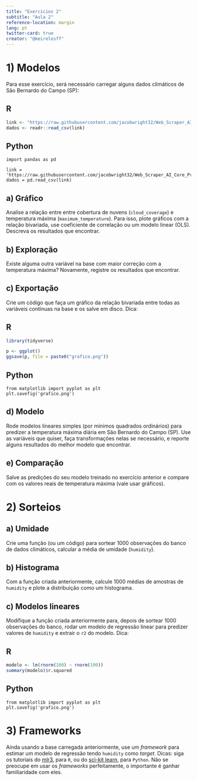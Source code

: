 ```yaml
---
title: "Exercícios 2"
subtitle: "Aula 2"
reference-location: margin
lang: pt
twitter-card: true
creator: "@meirelesff"
---
```



# 1) Modelos

Para esse exercício, será necessário carregar alguns dados climáticos de São Bernardo do Campo (SP):

::: {.panel-tabset}

## R

``` .r
link <- "https://raw.githubusercontent.com/jacobwright32/Web_Scraper_AI_Core_Project/bb4865ae568e23ab8fadb6ea58cf117df2164ef3/web%20scraping/Cleaned%20Data/Brazil_Sao%20Bernardo%20Do%20Campo_Cleaned.csv"
dados <- readr::read_csv(link)
```

## Python

``` .python
import pandas as pd

link = 'https://raw.githubusercontent.com/jacobwright32/Web_Scraper_AI_Core_Project/bb4865ae568e23ab8fadb6ea58cf117df2164ef3/web%20scraping/Cleaned%20Data/Brazil_Sao%20Bernardo%20Do%20Campo_Cleaned.csv'
dados = pd.read_csv(link)
```

:::


## a) Gráfico

Analise a relação entre entre cobertura de nuvens (`cloud_coverage`) e temperatura máxima (`maximum_temperature`). Para isso, plote gráficos com a relação bivariada, use coeficiente de correlação ou um modelo linear (OLS). Descreva os resultados que encontrar.

## b) Exploração

Existe alguma outra variável na base com maior correção com a temperatura máxima? Novamente, registre os resultados que encontrar.

## c) Exportação

Crie um código que faça um gráfico da relação bivariada entre todas as variáveis contínuas na base e os salve em disco. Dica:

::: {.panel-tabset}

## R

``` .r
library(tidyverse)

p <- ggplot()
ggsave(p, file = paste0("grafico.png"))
```

## Python

``` .python
from matplotlib import pyplot as plt
plt.savefig('grafico.png')
```
:::


## d) Modelo

Rode modelos lineares simples (por mínimos quadrados ordinários) para predizer a temperatura máxima diária em São Bernardo do Campo (SP). Use as variáveis que quiser, faça transformações nelas se necessário, e reporte alguns resultados do melhor modelo que encontrar.

## e) Comparação

Salve as predições do seu modelo treinado no exercício anterior e compare com os valores reais de temperatura máxima (vale usar gráficos).


# 2) Sorteios

## a) Umidade

Crie uma função (ou um código) para sortear 1000 observações do banco de dados climáticos, calcular a média de umidade (`humidity`).


## b) Histograma

Com a função criada anteriormente, calcule 1000 médias de amostras de `humidity` e plote a distribuição como um histograma.


## c) Modelos lineares

Modifique a função criada anteriormente para, depois de sortear 1000 observações do banco, rodar um modelo de regressão linear para predizer valores de `humidity` e extrair o `r2` do modelo. Dica:

::: {.panel-tabset}

## R

``` .r
modelo <- lm(rnorm(100) ~ rnorm(100))
summary(modelo)$r.squared
```

## Python

``` .python
from matplotlib import pyplot as plt
plt.savefig('grafico.png')
```
:::


# 3) Frameworks

Ainda usando a base carregada anteriormente, use um *framework* para estimar um modelo de regressão tendo `humidity` como *target*. Dicas: siga os tutoriais do [mlr3](https://mlr3book.mlr-org.com/), para `R`, ou do [sci-kit learn](https://scikit-learn.org/stable/modules/generated/sklearn.linear_model.LinearRegression.html), para `Python`. Não se preocupe em usar os *frameworks* perfeitamente, o importante é ganhar familiaridade com eles.





